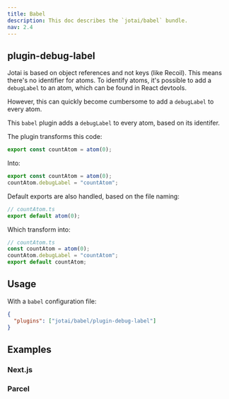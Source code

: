 ```yaml
---
title: Babel
description: This doc describes the `jotai/babel` bundle.
nav: 2.4
---
```


## plugin-debug-label

Jotai is based on object references and not keys (like Recoil). This means there's no identifier for atoms. To identify atoms, it's possible to add a `debugLabel` to an atom, which can be found in React devtools.

However, this can quickly become  cumbersome to add a `debugLabel` to every atom.

This `babel` plugin adds a `debugLabel` to every atom, based on its identifer.

The plugin transforms this code:

```ts
export const countAtom = atom(0);
```

Into:

```ts
export const countAtom = atom(0);
countAtom.debugLabel = "countAtom";
```

Default exports are also handled, based on the file naming:

```ts
// countAtom.ts
export default atom(0);
```

Which transform into:

```ts
// countAtom.ts
const countAtom = atom(0);
countAtom.debugLabel = "countAtom";
export default countAtom;
```

## Usage

With a `babel` configuration file:

```json
{
  "plugins": ["jotai/babel/plugin-debug-label"]
}
```

## Examples

### Next.js

<CodeSandbox id="kc8sd" />

### Parcel

<CodeSandbox id="2dpyh" />

